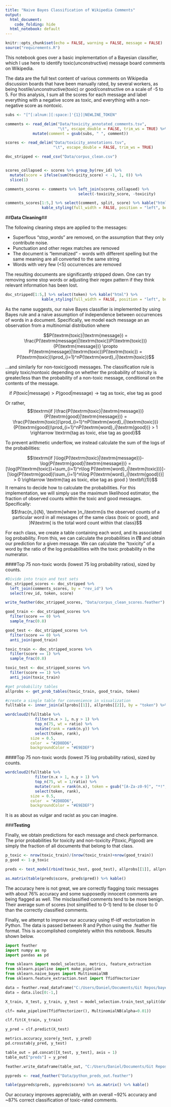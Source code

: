 ```yaml
---
title: "Naive Bayes Classification of Wikipedia Comments"
output:
  html_document:
    code_folding: hide
  html_notebook: default
---
```

```r
knitr::opts_chunk$set(echo = FALSE, warning = FALSE, message = FALSE)
source("requirements.R")
```
This notebook goes over a basic implementation of a Bayesian classifier, which I use here to identify toxic(unconstructive) message board comments on Wikipedia.  

The data are the full text content of various comments on Wikipedia discussion boards that have been manually rated, by several workers, as being hostile/unconstructive(toxic) or good/constructive on a scale of -5 to 5.  For this analysis, I sum all the scores for each message and label everything with a negative score as toxic, and everything with a non-negative score as nontoxic.


```r

subs <- "[^[:alnum:][:space:]'{1}]|NEWLINE_TOKEN"

comments <- read_delim("Data/toxicity_annotated_comments.tsv",
                       "\t", escape_double = FALSE, trim_ws = TRUE) %>%
            mutate(comment = gsub(subs, " ", comment))

scores <- read_delim("Data/toxicity_annotations.tsv",
                     "\t", escape_double = FALSE, trim_ws = TRUE)

doc_stripped <- read_csv("Data/corpus_clean.csv")


scores_collapsed <- scores %>% group_by(rev_id) %>%
  mutate(score = ifelse(sum(toxicity_score) < -1, 1, 0)) %>%
  slice(1)

comments_scores <- comments %>% left_join(scores_collapsed) %>%
                                select(-toxicity_score, -toxicity)
```

```r
comments_scores[1:5,] %>% select(comment, split, score) %>% kable("html") %>% 
                kable_styling(full_width = FALSE, position = "left", bootstrap_options = c("striped", "hover"))

```

##**Data Cleaning**##

The following cleaning steps are applied to the messages:

  * Superflous "stop_words" are removed, on the assumption that they only contribute noise.
  * Punctuation and other regex matches are removed
  * The document is "lemmatized" - words with different spelling but the same meaning are all converted to the same string
  * Words with very few (<5) occurrences are removed
  
The resulting documents are significantly stripped down.  One can try removing some stop words or adjusting their regex pattern if they think relevant information has been lost.

```r
doc_stripped[1:5,] %>% select(token) %>% kable("html") %>% 
                kable_styling(full_width = FALSE, position = "left", bootstrap_options = c("striped", "hover"))

```
  

As the name suggests, our naive Bayes classifier is implemented by using Bayes rule and a naive assumption of independence between occurrences of words in a document.  Specifically, we model each message an an observation from a multinomial distribution where 

$$P(\textrm{toxic}|\textrm{message}) = \frac{P(\textrm{message}|\textrm{toxic})P(\textrm{toxic})}{P(\textrm{message})} \propto P(\textrm{message}|\textrm{toxic})P(\textrm{toxic}) = P(\textrm{toxic})\prod_{i=1}^nP(\textrm{word}_i|\textrm{toxic})$$ 

...and similarly for non-toxic(good) messages.  The classification rule is simply toxic/nontoxic depending on whether the probability of toxicity is greater/less than the probability of a non-toxic message, conditional on the contents of the message.

$$\textrm{if } P(\textrm{toxic}|\textrm{message}) > P(\textrm{good}|\textrm{message}) \rightarrow \textrm{tag as toxic, else tag as good}$$

Or rather, $$\textrm{if  }\frac{P(\textrm{toxic}|\textrm{message})}{P(\textrm{good}|\textrm{message})} = \frac{P(\textrm{toxic})\prod_{i=1}^nP(\textrm{word}_i|\textrm{toxic})}{P(\textrm{good})\prod_{i=1}^nP(\textrm{word}_i|\textrm{good})} > 1 \rightarrow \textrm{tag as toxic, else tag as good}$$

To prevent arithmetic underflow, we instead calculate the sum of the logs of the probabilities:

$$\textrm{if  }\log{P(\textrm{toxic}|\textrm{message})}-\log{P(\textrm{good}|\textrm{message})} = [\log{P(\textrm{toxic})+\sum_{i=1}^n\log P(\textrm{word}_i|\textrm{toxic})}]-[\log{P(\textrm{good})\sum_{i=1}^n\log P(\textrm{word}_i|\textrm{good})}] > 0 \rightarrow \textrm{tag as toxic, else tag as good } \textbf{(1)}$$
It remains to decide how to calculate the probabilities.  For this implementation, we will simply use the maximum likelihood estimator, the fraction of observed counts within the toxic and good messages.  Specifically: $$\frac{n_i}{N}, \textrm{where }n_i\textrm{is the observed counts of a particular word in all messages of the same class (toxic or good), and }N\textrm{ is the total word count within that class}$$

For each class, we create a table containing each word, and its associated log probability.  From this, we can calculate the probabilities in **(1)** and obtain our prediction for a given message.  We can calculate the "toxicity" of a word by the ratio of the log probabilities with the toxic probability in the numerator.  

####Top 75 non-toxic words (lowest 75 log probability ratios), sized by counts.  
```r
#Divide into train and test sets
doc_stripped_scores <- doc_stripped %>% 
  left_join(comments_scores, by = "rev_id") %>% 
  select(rev_id, token, score) 

write_feather(doc_stripped_scores, "Data/corpus_clean_scores.feather")

good_train <- doc_stripped_scores %>% 
  filter(score == 0) %>%
  sample_frac(0.8)

good_test <- doc_stripped_scores %>% 
  filter(score == 0) %>% 
  anti_join(good_train)

toxic_train <- doc_stripped_scores %>% 
  filter(score == 1) %>%
  sample_frac(0.8)

toxic_test <- doc_stripped_scores %>% 
  filter(score == 1) %>%
  anti_join(toxic_train)

#get probability tables
allprobs <- get_prob_tables(toxic_train, good_train, token)
```

```r
#create a single table for convenience in visualization
fulltable <- inner_join(allprobs[[1]], allprobs[[2]], by = "token") %>% mutate(ratio = logprob_1/logprob_0)

wordcloud2(fulltable %>% 
             filter(n.x > 1, n.y > 1) %>% 
             top_n(75, wt = ratio) %>%
             mutate(rank = rank(n.y)) %>%
             select(token, rank),
           size = 0.5,
           color  = "#2D8DD6",
           backgroundColor = "#E9EDEF")

```

####Top 75 non-toxic words (lowest 75 log probability ratios), sized by counts.  
```r
wordcloud2(fulltable %>% 
             filter(n.x > 1, n.y > 1) %>% 
             top_n(75, wt = 1/ratio) %>%
             mutate(rank = rank(n.x), token = gsub("[A-Za-z0-9]", "*!", token)) %>%
             select(token, rank),
           size = 0.5,
           color  = "#2D8DD6",
           backgroundColor = "#E9EDEF")
```
It is as about as vulgar and racist as you can imagine.

###**Testing**

Finally, we obtain predictions for each message and check performance.  The prior probabilities for toxicity and non-toxicity $P(\textrm{toxic}, P(\textrm{good})$ are simply the fraction of all documents that belong to that class.
```r
p_toxic <- nrow(toxic_train)/(nrow(toxic_train)+nrow(good_train))
p_good <- 1-p_toxic

preds <- test_model(rbind(toxic_test, good_test), allprobs[[1]], allprobs[[2]], token, rev_id, prior_0 = p_good, prior_1 = p_toxic)

as.matrix(table(preds$score, preds$pred)) %>% kable()

```

The accuracy here is not great, we are correctly flagging toxic messages with about 76% accuracy and some supposedly innocent comments are being flagged as well.  The misclassified comments tend to be more benign.  Their average sum of scores (not simplified to 0-1) tend to be closer to 0 than the correctly classified comments.

Finally, we attempt to improve our accuracy using tf-idf vectorization in Python.  The data is passed between R and Python using the .feather file format.  This is accomplished completely within this notebook.  Results shown below.  

```python
import feather
import numpy as np
import pandas as pd

from sklearn import model_selection, metrics, feature_extraction
from sklearn.pipeline import make_pipeline
from sklearn.naive_bayes import MultinomialNB
from sklearn.feature_extraction.text import TfidfVectorizer

data = feather.read_dataframe("C:/Users/Daniel/Documents/Git Repos/bayesclassifier/Data/corpus_clean_scores.feather")
data = data.iloc[0:-1,]

X_train, X_test, y_train, y_test = model_selection.train_test_split(data['token'], data['score'], test_size = 0.2, random_state = 42)

clf= make_pipeline(TfidfVectorizer(), MultinomialNB(alpha=0.01))

clf.fit(X_train, y_train)

y_pred = clf.predict(X_test)

metrics.accuracy_score(y_test, y_pred)
pd.crosstab(y_pred, y_test)

table_out = pd.concat([X_test, y_test], axis = 1)
table_out["preds"] = y_pred

feather.write_dataframe(table_out, "C:/Users/Daniel/Documents/Git Repos/bayesclassifier/Data/python_preds_out.feather")

```

```r
pypreds <- read_feather("Data/python_preds_out.feather")

table(pypreds$preds, pypreds$score) %>% as.matrix() %>% kable()
```

Our accuracy improves appreciably, with an overall ~92% accuracy and ~87% correct classification of toxic-rated comments.
